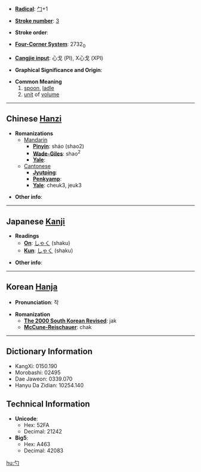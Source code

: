 * '''[[Wiktionary:Chinese radical index| Radical]]''': [[Wiktionary:Chinese radical index 勹|勹]]+1

* '''[[Wiktionary:Chinese total strokes index|Stroke number]]''': [[Wiktionary:Chinese total strokes index 3|3]]

* '''Stroke order''': 

* '''[[Wiktionary:Chinese four corner index|Four-Corner System]]''': 2732<sub>0</sub>

* '''[[Wiktionary:Chinese Cangjie index|Cangjie input]]''': 心戈 (PI), X心戈 (XPI)

* '''Graphical Significance and Origin''': 

* '''Common Meaning'''
*#[[spoon]], [[ladle]]
*# [[unit]] of [[volume]]

----

== Chinese [[Hanzi]] ==

* '''Romanizations'''
** [[Mandarin]]
*** '''[[Pinyin]]''': sháo (shao2)
*** '''[[Wade-Giles]]''': shao<sup>2</sup>
*** '''[[Yale]]''': 
**[[Cantonese]]
***'''[[Jyutping]]''':
***'''[[Penkyamp]]''': 
***'''[[Yale]]''': cheuk3, jeuk3

* '''Other info''': 

----

== Japanese [[Kanji]] ==

* '''Readings'''
** '''[[On]]''': [[しゃく]] (shaku)
** '''[[Kun]]''': [[しゃく]] (shaku)

* '''Other info''':  

----

== Korean [[Hanja]] ==

* '''Pronunciation''': 작

* '''Romanization'''
** '''[[The 2000 South Korean Revised Romanization|The 2000 South Korean Revised]]''': jak
** '''[[McCune-Reischauer]]''': chak

----

== Dictionary Information ==

* KangXi: 0150.190
* Morobashi: 02495
* Dae Jaweon: 0339.070
* Hanyu Da Zidian: 10254.140

== Technical Information ==

* '''Unicode''':
** Hex: 52FA
** Decimal: 21242
* '''Big5''':
** Hex: A463
** Decimal: 42083

[[hu:勺]]